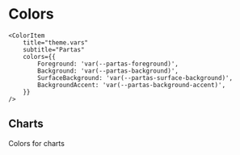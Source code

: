 
<Meta title="Colors" />

# Colors

<ColorPalette>
    <ColorItem 
        title="theme"
        subtitle="Signature Gradient"
        colors={{
            Signature: 'var(--partas-signature-gradient)'
        }}
    />
    <ColorItem
        title="theme.color.primary"
        subtitle="Primary color"
        colors={{ 
            Primary: 'var(--partas-primary)',
            Success: 'var(--partas-success)',
            Attention: 'var(--partas-attention)',
            Secondary: 'var(--partas-secondary)'
        }}
    />
    <ColorItem 
        title="accented backgrounds"
        subtitle="Partas"
        colors={{
            Attention: 'var(--partas-background-attention)',
            Primary: 'var(--partas-background-primary)',
            Info: 'var(--partas-background-info)'
        }}
    />
            
    <ColorItem
        title="theme.vars"
        subtitle="Partas"
        colors={{
            Foreground: 'var(--partas-foreground)',
            Background: 'var(--partas-background)',
            SurfaceBackground: 'var(--partas-surface-background)',
            BackgroundAccent: 'var(--partas-background-accent)',
        }}
    />
</ColorPalette>

## Charts

Colors for charts

    
<ColorPalette>
    <ColorItem 
        title="charts"
        subtitle="light"
        colors={{
            Blue: "var(--color-blue-500)",
            Emerald: "var(--color-emerald-500)",
            Violet: "var(--color-violet-500)",
            Amber: "var(--color-amber-500)",
            Gray: "var(--color-gray-500)",
            Cyan: "var(--color-cyan-500)",
            Pink: "var(--color-pink-500)",
            Lime: "var(--color-lime-500)",
            Fuchsia: "var(--color-fuchsia-500)",
        }}
    />
</ColorPalette>
    
